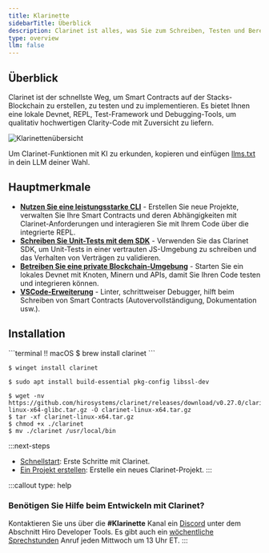 ```yaml
---
title: Klarinette
sidebarTitle: Überblick
description: Clarinet ist alles, was Sie zum Schreiben, Testen und Bereitstellen von Clarity-Smart-Contracts auf Stacks benötigen.
type: overview
llm: false
---
```

## Überblick

Clarinet ist der schnellste Weg, um Smart Contracts auf der Stacks-Blockchain zu erstellen, zu testen und zu implementieren. Es bietet Ihnen eine lokale Devnet, REPL, Test-Framework und Debugging-Tools, um qualitativ hochwertigen Clarity-Code mit Zuversicht zu liefern.

![Klarinettenübersicht](/images/tools/clarinet/overview.svg)

Um Clarinet-Funktionen mit KI zu erkunden, kopieren und einfügen [llms.txt](/tools/clarinet/llms.txt) in dein LLM deiner Wahl.

## Hauptmerkmale

* [**Nutzen Sie eine leistungsstarke CLI**](/tools/clarinet/cli-reference) - Erstellen Sie neue Projekte, verwalten Sie Ihre Smart Contracts und deren Abhängigkeiten mit Clarinet-Anforderungen und interagieren Sie mit Ihrem Code über die integrierte REPL.
* [**Schreiben Sie Unit-Tests mit dem SDK**](/tools/clarinet/sdk-introduction) - Verwenden Sie das Clarinet SDK, um Unit-Tests in einer vertrauten JS-Umgebung zu schreiben und das Verhalten von Verträgen zu validieren.
* [**Betreiben Sie eine private Blockchain-Umgebung**](/tools/clarinet/local-blockchain-development) - Starten Sie ein lokales Devnet mit Knoten, Minern und APIs, damit Sie Ihren Code testen und integrieren können.
* [**VSCode-Erweiterung**](/tools/clarinet/vscode-extension) - Linter, schrittweiser Debugger, hilft beim Schreiben von Smart Contracts (Autovervollständigung, Dokumentation usw.).

## Installation

<TerminalPicker storage="macOs">
  ```terminal !! macOS
  $ brew install clarinet
  ```

  ```terminal !! Windows
  $ winget install clarinet
  ```

  ```terminal !! Cargo
  $ sudo apt install build-essential pkg-config libssl-dev
  ```

  ```terminal !! Binary
  $ wget -nv https://github.com/hirosystems/clarinet/releases/download/v0.27.0/clarinet-linux-x64-glibc.tar.gz -O clarinet-linux-x64.tar.gz
  $ tar -xf clarinet-linux-x64.tar.gz
  $ chmod +x ./clarinet
  $ mv ./clarinet /usr/local/bin
  ```
</TerminalPicker>

:::next-steps
* [Schnellstart](/tools/clarinet/quickstart): Erste Schritte mit Clarinet.
* [Ein Projekt erstellen](/tools/clarinet/project-development): Erstelle ein neues Clarinet-Projekt.
:::

:::callout
type: help

### Benötigen Sie Hilfe beim Entwickeln mit Clarinet?

Kontaktieren Sie uns über die **#Klarinette** Kanal ein [Discord](https://stacks.chat/) unter dem Abschnitt Hiro Developer Tools. Es gibt auch ein [wöchentliche Sprechstunden](https://www.addevent.com/event/kI22007085) Anruf jeden Mittwoch um 13 Uhr ET.
:::
